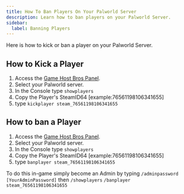 ```yaml
---
title: How To Ban Players On Your Palworld Server
description: Learn how to ban players on your Palworld Server.
sidebar:
  label: Banning Players
---
```


Here is how to kick or ban a player on your Palworld Server.

## How to Kick a Player

1. Access the [Game Host Bros Panel](https://panel.gamehostbros.com/).
2. Select your Palworld server.
3. In the Console type `showplayers`
4. Copy the Player's SteamID64 [example:76561198106341655] 
5. type `kickplayer steam_76561198106341655` 


## How to ban a Player

1. Access the [Game Host Bros Panel](https://panel.gamehostbros.com/).
2. Select your Palworld server.
3. In the Console type `showplayers`
4. Copy the Player's SteamID64 [example:76561198106341655] 
5. type `banplayer steam_76561198106341655` 

To do this in-game simply become an Admin by typing `/adminpassword [YourAdminPassword]` then `/showplayers` `/banplayer steam_76561198106341655`

